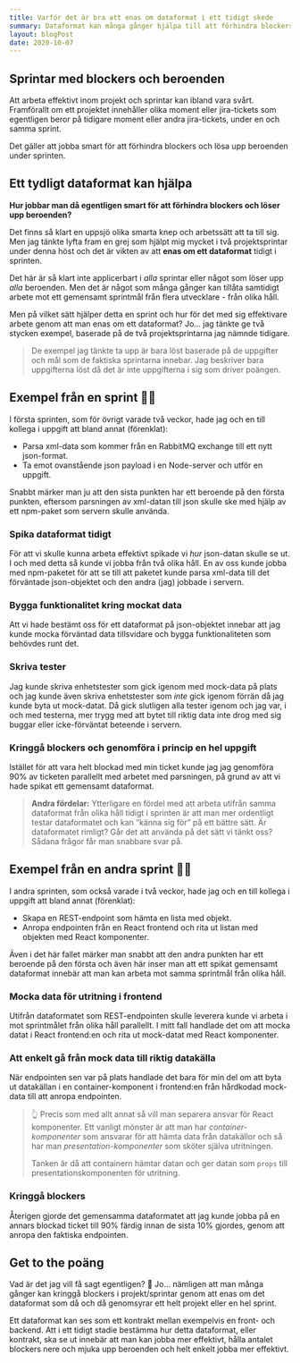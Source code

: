 ```yaml
---
title: Varför det är bra att enas om dataformat i ett tidigt skede
summary: Dataformat kan många gånger hjälpa till att förhindra blockers och lösa upp beroenden. Att enas om dataformat kan innebära att man kan jobba mot samma sprintmål, från flera olika håll samtidigt.
layout: blogPost
date: 2020-10-07
---
```


## Sprintar med blockers och beroenden

Att arbeta effektivt inom projekt och sprintar kan ibland vara svårt. Framförallt om ett projektet innehåller olika moment eller jira-tickets som egentligen beror på tidigare moment eller andra jira-tickets, under en och samma sprint.

Det gäller att jobba smart för att förhindra blockers och lösa upp beroenden under sprinten.

## Ett tydligt dataformat kan hjälpa

**Hur jobbar man då egentligen smart för att förhindra blockers och löser upp beroenden?**

Det finns så klart en uppsjö olika smarta knep och arbetssätt att ta till sig. Men jag tänkte lyfta fram en grej som hjälpt mig mycket i två projektsprintar under denna höst och det är vikten av att **enas om ett dataformat** tidigt i sprinten.

Det här är så klart inte applicerbart i _alla_ sprintar eller något som löser upp _alla_ beroenden. Men det är något som många gånger kan tillåta samtidigt arbete mot ett gemensamt sprintmål från flera utvecklare - från olika håll.

Men på vilket sätt hjälper detta en sprint och hur för det med sig effektivare arbete genom att man enas om ett dataformat? Jo... jag tänkte ge två stycken exempel, baserade på de två projektsprintarna jag nämnde tidigare.

> De exempel jag tänkte ta upp är bara löst baserade på de uppgifter och mål som de faktiska sprintarna innebar. Jag beskriver bara uppgifterna löst då det är inte uppgifterna i sig som driver poängen.

## Exempel från en sprint 🏃‍♂️

I första sprinten, som för övrigt varade två veckor, hade jag och en till kollega i uppgift att bland annat (förenklat):

- Parsa xml-data som kommer från en RabbitMQ exchange till ett nytt json-format.
- Ta emot ovanstående json payload i en Node-server och utför en uppgift.

Snabbt märker man ju att den sista punkten har ett beroende på den första punkten, eftersom parsningen av xml-datan till json skulle ske med hjälp av ett npm-paket som servern skulle använda.

### Spika dataformat tidigt

För att vi skulle kunna arbeta effektivt spikade vi _hur_ json-datan skulle se ut. I och med detta så kunde vi jobba från två olika håll.
En av oss kunde jobba med npm-paketet för att se till att paketet kunde parsa xml-data till det förväntade json-objektet och den andra (jag) jobbade i servern.

### Bygga funktionalitet kring mockat data

Att vi hade bestämt oss för ett dataformat på json-objektet innebar att jag kunde mocka förväntad data tillsvidare och bygga funktionaliteten som behövdes runt det.

### Skriva tester

Jag kunde skriva enhetstester som gick igenom med mock-data på plats och jag kunde även skriva enhetstester som _inte_ gick igenom förrän då jag kunde byta ut mock-datat. Då gick slutligen alla tester igenom och jag var, i och med testerna, mer trygg med att bytet till riktig data inte drog med sig buggar eller icke-förväntat beteende i servern.

### Kringgå blockers och genomföra i princip en hel uppgift

Istället för att vara helt blockad med min ticket kunde jag jag genomföra 90% av ticketen parallellt med arbetet med parsningen, på grund av att vi hade spikat ett gemensamt dataformat.

> **Andra fördelar:** Ytterligare en fördel med att arbeta utifrån samma dataformat från olika håll tidigt i sprinten är att man mer ordentligt testar dataformatet och kan ”känna sig för” på ett bättre sätt. Är dataformatet rimligt? Går det att använda på det sätt vi tänkt oss? Sådana frågor får man snabbare svar på.

## Exempel från en andra sprint 🏃‍♂️

I andra sprinten, som också varade i två veckor, hade jag och en till kollega i uppgift att bland annat (förenklat):

- Skapa en REST-endpoint som hämta en lista med objekt.
- Anropa endpointen från en React frontend och rita ut listan med objekten med React komponenter.

Även i det här fallet märker man snabbt att den andra punkten har ett beroende på den första och även här inser man att ett spikat gemensamt dataformat innebär att man kan arbeta mot samma sprintmål från olika håll.

### Mocka data för utritning i frontend

Utifrån dataformatet som REST-endpointen skulle leverera kunde vi arbeta i mot sprintmålet från olika håll parallellt. I mitt fall handlade det om att mocka datat i React frontend:en och rita ut mock-datat med React komponenter.

### Att enkelt gå från mock data till riktig datakälla

När endpointen sen var på plats handlade det bara för min del om att byta ut datakällan i en container-komponent i frontend:en från hårdkodad mock-data till att anropa endpointen.

> 👆 Precis som med allt annat så vill man separera ansvar för React komponenter. Ett vanligt mönster är att man har _container-komponenter_ som ansvarar för att hämta data från datakällor och så har man _presentation-komponenter_ som sköter själva utritningen.
>
> Tanken är då att containern hämtar datan och ger datan som `props` till presentationskomponenten för utritning.

### Kringgå blockers

Återigen gjorde det gemensamma dataformatet att jag kunde jobba på en annars blockad ticket till 90% färdig innan de sista 10% gjordes, genom att anropa den faktiska endpointen.

## Get to the poäng

Vad är det jag vill få sagt egentligen? 🤔 Jo... nämligen att man många gånger kan kringgå blockers i projekt/sprintar genom att enas om det dataformat som då och då genomsyrar ett helt projekt eller en hel sprint.

Ett dataformat kan ses som ett kontrakt mellan exempelvis en front- och backend. Att i ett tidigt stadie bestämma hur detta dataformat, eller kontrakt, ska se ut innebär att man kan jobba mer effektivt, hålla antalet blockers nere och mjuka upp beroenden och helt enkelt jobba mer effektivt.
